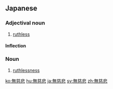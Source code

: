 ==Japanese==
{{ja-kanjitab|無|慈|悲}}

===Adjectival noun===
{{ja-adj|むじひ|infl=na}}

# [[ruthless]]

====Inflection====
{{ja-na|無慈悲|むじひ}}

===Noun===
{{ja-noun|むじひ}}

# [[ruthlessness]]

[[ko:無慈悲]]
[[hu:無慈悲]]
[[ja:無慈悲]]
[[sv:無慈悲]]
[[zh:無慈悲]]